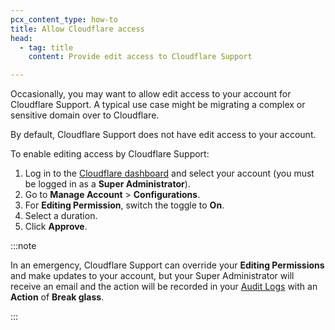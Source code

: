 ```yaml
---
pcx_content_type: how-to
title: Allow Cloudflare access
head:
  - tag: title
    content: Provide edit access to Cloudflare Support

---
```


Occasionally, you may want to allow edit access to your account for Cloudflare Support. A typical use case might be migrating a complex or sensitive domain over to Cloudflare.

By default, Cloudflare Support does not have edit access to your account.

To enable editing access by Cloudflare Support:

1. Log in to the [Cloudflare dashboard](https://dash.cloudflare.com/login) and select your account (you must be logged in as a **Super Administrator**).
2. Go to **Manage Account** > **Configurations**.
3. For **Editing Permission**, switch the toggle to **On**.
4. Select a duration.
5. Click **Approve**.

:::note


In an emergency, Cloudflare Support can override your **Editing Permissions** and make updates to your account, but your Super Administrator will receive an email and the action will be recorded in your [Audit Logs](/fundamentals/account/account-security/review-audit-logs/) with an **Action** of **Break glass**.


:::

